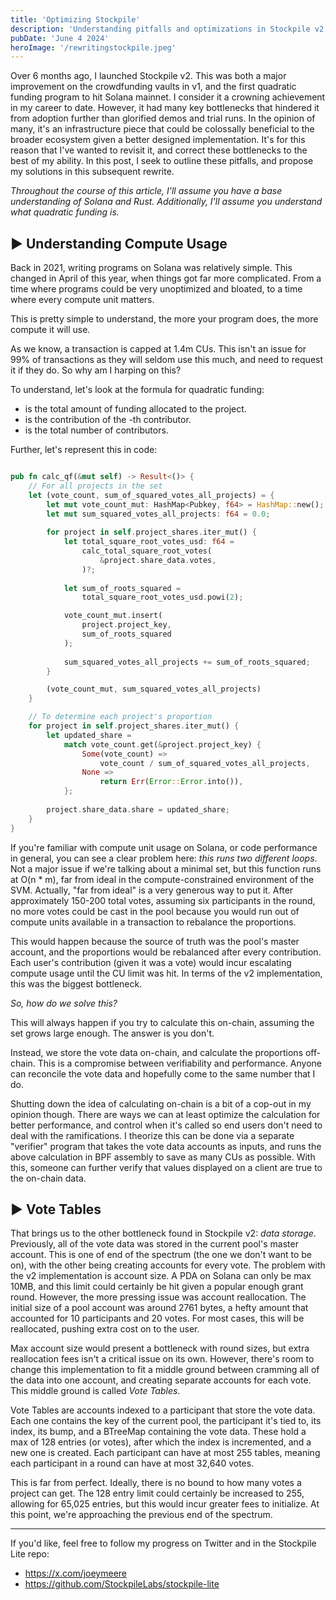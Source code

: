 ```yaml
---
title: 'Optimizing Stockpile'
description: 'Understanding pitfalls and optimizations in Stockpile v2.'
pubDate: 'June 4 2024'
heroImage: '/rewritingstockpile.jpeg'
---
```


Over 6 months ago, I launched Stockpile v2. This was both a major improvement on the crowdfunding vaults in v1, and the first quadratic funding program to hit Solana mainnet. I consider it a crowning achievement in my career to date. However, it had many key bottlenecks that hindered it from adoption further than glorified demos and trial runs. In the opinion of many, it's an infrastructure piece that could be colossally beneficial to the broader ecosystem given a better designed implementation. It's for this reason that I've wanted to revisit it, and correct these bottlenecks to the best of my ability. In this post, I seek to outline these pitfalls, and propose my solutions in this subsequent rewrite.

*Throughout the course of this article, I'll assume you have a base understanding of Solana and Rust. Additionally, I'll assume you understand what quadratic funding is.*

## ► Understanding Compute Usage
Back in 2021, writing programs on Solana was relatively simple. This changed in April of this year, when things got far more complicated. From a time where programs could be very unoptimized and bloated, to a time where every compute unit matters.

This is pretty simple to understand, the more your program does, the more compute it will use.

As we know, a transaction is capped at 1.4m CUs. This isn't an issue for 99% of transactions as they will seldom use this much, and need to request it if they do. So why am I harping on this?

To understand, let's look at the formula for quadratic funding:

<Latex formula="F(P) = \left( \sum_{i=1}^{n} \sqrt{c_i} \right)^2"/>

- <InlineLatex formula="F(P)" /> is the total amount of funding allocated to the project. 
- <InlineLatex formula="c_i" /> is the contribution of the <InlineLatex formula="i" />-th contributor. 
- <InlineLatex formula="n" /> is the total number of contributors.

Further, let's represent this in code:

```rust

pub fn calc_qf(&mut self) -> Result<()> {
	// For all projects in the set
	let (vote_count, sum_of_squared_votes_all_projects) = {
		let mut vote_count_mut: HashMap<Pubkey, f64> = HashMap::new();
		let mut sum_squared_votes_all_projects: f64 = 0.0;
	
		for project in self.project_shares.iter_mut() {
			let total_square_root_votes_usd: f64 = 
				calc_total_square_root_votes(
					&project.share_data.votes,
				)?;
					
			let sum_of_roots_squared = 
				total_square_root_votes_usd.powi(2);

			vote_count_mut.insert(
				project.project_key, 
				sum_of_roots_squared
			);
				
			sum_squared_votes_all_projects += sum_of_roots_squared;
		}

		(vote_count_mut, sum_squared_votes_all_projects)
	}

	// To determine each project's proportion
	for project in self.project_shares.iter_mut() {
		let updated_share = 
			match vote_count.get(&project.project_key) {
				Some(vote_count) => 
					vote_count / sum_of_squared_votes_all_projects,
				None => 
					return Err(Error::Error.into()),
			};
				
		project.share_data.share = updated_share;
	}
}

```

If you're familiar with compute unit usage on Solana, or code performance in general, you can see a clear problem here: *this runs two different loops*. Not a major issue if we're talking about a minimal set, but this function runs at O(n * m), far from ideal in the compute-constrained environment of the SVM. Actually, "far from ideal" is a very generous way to put it. After approximately 150-200 total votes, assuming six participants in the round, no more votes could be cast in the pool because you would run out of compute units available in a transaction to rebalance the proportions.

This would happen because the source of truth was the pool's master account, and the proportions would be rebalanced after every contribution. Each user's contribution (given it was a vote) would incur escalating compute usage until the CU limit was hit. In terms of the v2 implementation, this was the biggest bottleneck.

*So, how do we solve this?*

This will always happen if you try to calculate this on-chain, assuming the set grows large enough. The answer is you don't.

Instead, we store the vote data on-chain, and calculate the proportions off-chain. This is a compromise between verifiability and performance. Anyone can reconcile the vote data and hopefully come to the same number that I do.

Shutting down the idea of calculating on-chain is a bit of a cop-out in my opinion though. There are ways we can at least optimize the calculation for better performance, and control when it's called so end users don't need to deal with the ramifications. I theorize this can be done via a separate "verifier" program that takes the vote data accounts as inputs, and runs the above calculation in BPF assembly to save as many CUs as possible. With this, someone can further verify that values displayed on a client are true to the on-chain data.

## ► Vote Tables
That brings us to the other bottleneck found in Stockpile v2: *data storage*. Previously, all of the vote data was stored in the current pool's master account. This is one of end of the spectrum (the one we don't want to be on), with the other being creating accounts for every vote. The problem with the v2 implementation is account size. A PDA on Solana can only be max 10MB, and this limit could certainly be hit given a popular enough grant round. However, the more pressing issue was account reallocation. The initial size of a pool account was around 2761 bytes, a hefty amount that accounted for 10 participants and 20 votes. For most cases, this will be reallocated, pushing extra cost on to the user.

Max account size would present a bottleneck with round sizes, but extra reallocation fees isn't a critical issue on its own. However, there's room to change this implementation to fit a middle ground between cramming all of the data into one account, and creating separate accounts for each vote. This middle ground is called *Vote Tables*.

Vote Tables are accounts indexed to a participant that store the vote data. Each one contains the key of the current pool, the participant it's tied to, its index, its bump, and a BTreeMap containing the vote data. These hold a max of 128 entries (or votes), after which the index is incremented, and a new one is created. Each participant can have at most 255 tables, meaning each participant in a round can have at most 32,640 votes. 

This is far from perfect. Ideally, there is no bound to how many votes a project can get. The 128 entry limit could certainly be increased to 255, allowing for 65,025 entries, but this would incur greater fees to initialize. At this point, we're approaching the previous end of the spectrum.

<hr></hr>

If you'd like, feel free to follow my progress on Twitter and in the Stockpile Lite repo:

- https://x.com/joeymeere
- https://github.com/StockpileLabs/stockpile-lite 
